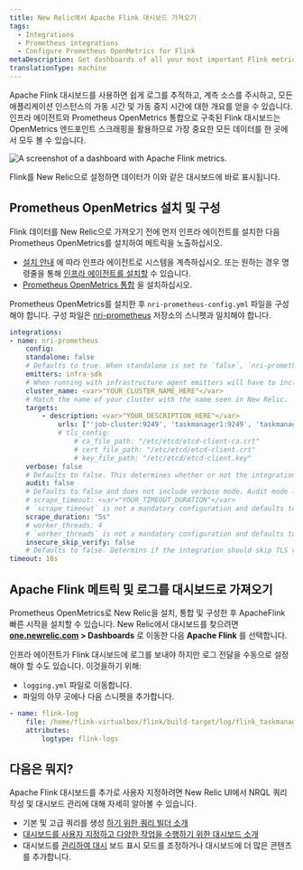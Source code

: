 ```yaml
---
title: New Relic에서 Apache Flink 대시보드 가져오기
tags:
  - Integrations
  - Prometheus integrations
  - Configure Prometheus OpenMetrics for Flink
metaDescription: Get dashboards of all your most important Flink metrics with our quickstart.
translationType: machine
---
```



Apache Flink 대시보드를 사용하면 쉽게 로그를 추적하고, 계측 소스를 주시하고, 모든 애플리케이션 인스턴스의 가동 시간 및 가동 중지 시간에 대한 개요를 얻을 수 있습니다. 인프라 에이전트와 Prometheus OpenMetrics 통합으로 구축된 Flink 대시보드는 OpenMetrics 엔드포인트 스크래핑을 활용하므로 가장 중요한 모든 데이터를 한 곳에서 모두 볼 수 있습니다.

<img
  src={dashboardsApacheFlinkQuickstart}
  title="Apache Flink dashboard landing page"
  alt="A screenshot of a dashboard with Apache Flink metrics."
/>

<figcaption>
  Flink를 New Relic으로 설정하면 데이터가 이와 같은 대시보드에 바로 표시됩니다.
</figcaption>

## Prometheus OpenMetrics 설치 및 구성

Flink 데이터를 New Relic으로 가져오기 전에 먼저 인프라 에이전트를 설치한 다음 Prometheus OpenMetrics를 설치하여 메트릭을 노출하십시오.

* [설치 안내](https://one.newrelic.com/nr1-core?account=3501165&state=a33ce5fc-d32b-e0b8-3941-30f13e4bc00b) 에 따라 인프라 에이전트로 시스템을 계측하십시오. 또는 원하는 경우 명령줄을 통해 [인프라 에이전트를 설치할](/docs/infrastructure/install-infrastructure-agent/linux-installation/install-infrastructure-monitoring-agent-linux) 수 있습니다.
* [Prometheus OpenMetrics 통합](/docs/infrastructure/prometheus-integrations/install-configure-openmetrics/install-update-or-uninstall-your-prometheus-openmetrics-integration) 을 설치하십시오.

Prometheus OpenMetrics를 설치한 후 `nri-prometheus-config.yml` 파일을 구성해야 합니다. 구성 파일은 [nri-prometheus](https://github.com/newrelic/nri-prometheus/blob/main/configs/nri-prometheus-config.yml.sample) 저장소의 스니펫과 일치해야 합니다.

```yml
integrations:
- name: nri-prometheus
    config:
    standalone: false
    # Defaults to true. When standalone is set to `false`, `nri-prometheus` requires an infrastructure agent to send data.
    emitters: infra-sdk
    # When running with infrastructure agent emitters will have to include infra-sdk
    cluster_name: <var>"YOUR_CLUSTER_NAME_HERE"</var>
    # Match the name of your cluster with the name seen in New Relic. 
    targets:
        - description: <var>"YOUR_DESCRIPTION_HERE"</var>
            urls: ["'job-cluster:9249', 'taskmanager1:9249', 'taskmanager2:9249'"]
            # tls_config:
                # ca_file_path: "/etc/etcd/etcd-client-ca.crt"
                # cert_file_path: "/etc/etcd/etcd-client.crt"
                # key_file_path: "/etc/etcd/etcd-client.key"
    verbose: false
    # Defaults to false. This determines whether or not the integration should run in verbose mode.
    audit: false
    # Defaults to false and does not include verbose mode. Audit mode logs the uncompressed data sent to New Relic and can lead to a high log volume.
    # scrape_timeout: <var>"YOUR_TIMEOUT_DURATION"</var>
    # `scrape_timeout` is not a mandatory configuration and defaults to 30s. The HTTP client timeout when fetching data from endpoints.
    scrape_duration: "5s"
    # worker_threads: 4
    # `worker_threads` is not a mandatory configuration and defaults to `4` for clusters with more than 400 endpoints. Slowly increase the worker thread until scrape time falls between the desired `scrape_duration`. Note: Increasing this value too much results in huge memory consumption if too many metrics are scraped at once.
    insecure_skip_verify: false
    # Defaults to false. Determins if the integration should skip TLS verification or not.
timeout: 10s
```

## Apache Flink 메트릭 및 로그를 대시보드로 가져오기

Prometheus OpenMetrics로 New Relic을 설치, 통합 및 구성한 후 ApacheFlink 빠른 시작을 설치할 수 있습니다. New Relic에서 대시보드를 찾으려면 **[one.newrelic.com](https://one.newrelic.com/all-capabilities) > Dashboards** 로 이동한 다음 **Apache Flink** 를 선택합니다.

인프라 에이전트가 Flink 대시보드에 로그를 보내야 하지만 로그 전달을 수동으로 설정해야 할 수도 있습니다. 이것을하기 위해:

* `logging.yml` 파일로 이동합니다.
* 파일의 아무 곳에나 다음 스니펫을 추가합니다.

```yml
- name: flink-log 
    file: /home/flink-virtualbox/flink/build-target/log/flink_taskmanager.log
    attributes:
        logtype: flink-logs
```

## 다음은 뭐지?

Apache Flink 대시보드를 추가로 사용자 지정하려면 New Relic UI에서 NRQL 쿼리 작성 및 대시보드 관리에 대해 자세히 알아볼 수 있습니다.

* 기본 및 고급 쿼리를 생성 [하기 위한 쿼리 빌더 소개](/docs/query-your-data/explore-query-data/query-builder/introduction-query-builder)
* [대시보드를 사용자 지정하고 다양한 작업을 수행하기 위한 대시보드 소개](/docs/query-your-data/explore-query-data/dashboards/introduction-dashboards)
* 대시보드를 [관리하여 대시](/docs/query-your-data/explore-query-data/dashboards/manage-your-dashboard) 보드 표시 모드를 조정하거나 대시보드에 더 많은 콘텐츠를 추가합니다.